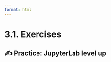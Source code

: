 ```yaml
---
format: html
---
```


<script src='../../src/quiz.js'></script>

# 3.1. Exercises

## ✍️ Practice: JupyterLab level up

<div id='mcq1'></div>
<script>
    generateQuiz(
        'mcq1',
        'Question 1',
        'Which of the following statements is false?',
        {
        'When you edit a notebook, all notebook views reflect the change.': 'This is a true statement.',
        'A notebook converted to Markdown format can be opened with any text editor.': 'This is a true statement.',
        'A source extension requires rebuilding JupyterLab.': 'This is a true statement.',
        'Different kernels can be used with different views of a notebook.': 'Views are just "views". In other words, view are like looking at a single notebook, but from different viewpoints. Each single notebook in Jupyter Lab can only be connected to a single kernel.',
        },
        'Different kernels can be used with different views of a notebook.',
    );
</script>

<div id='mcq2'></div>
<script>
    generateQuiz(
        'mcq2',
        'Question 2',
        'Which of the following statements is true?',
        {
        'You should avoid using extensions since they are a security risk': 'Although some extension could provide security risks since they are written by someone else, they are not more dangerous than downloading a Python package made by someone else. In other words, most popular extensions are safe and you are encouraged to use them to improve your JupyterLab experience.',
        'Prebuilt extensions can be installed via the extension manager GUI': 'This is only true for the old source extension format.',
        'Exporting to WebPDF requires that you install the LaTeX typesetting program': 'This is only required for the regular PDF export.',
        'Additional cell and notebook views are helpful when working with long notebook files': 'Using additional views can allow you to compare output and input cells next to each other, even if they are far apart in the notebook.',
        },
        'Additional cell and notebook views are helpful when working with long notebook files',
    );
</script>
